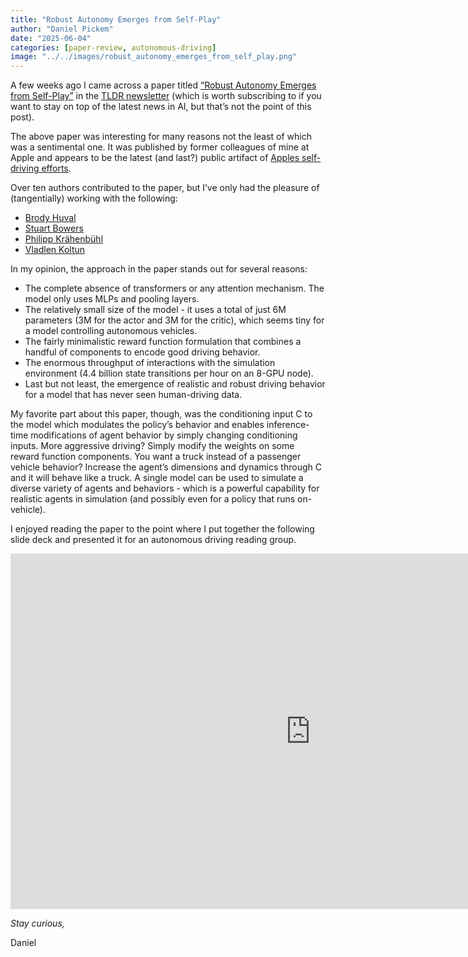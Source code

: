 ```yaml
---
title: "Robust Autonomy Emerges from Self-Play"
author: "Daniel Pickem"
date: "2025-06-04"
categories: [paper-review, autonomous-driving]
image: "../../images/robust_autonomy_emerges_from_self_play.png"
---
```


A few weeks ago I came across a paper titled ["Robust Autonomy Emerges from Self-Play"](https://arxiv.org/pdf/2502.03349) in the [TLDR newsletter](https://tldr.tech/) (which is worth subscribing to if you want to stay on top of the latest news in AI, but that's not the point of this post).

The above paper was interesting for many reasons not the least of which was a sentimental one. It was published by former colleagues of mine at Apple and appears to be the latest (and last?) public artifact of [Apples self-driving efforts](https://en.wikipedia.org/wiki/Apple_car_project).

Over ten authors contributed to the paper, but I've only had the pleasure of (tangentially) working with the following: 

- [Brody Huval](https://www.linkedin.com/in/brody-huval-35264428/)
- [Stuart Bowers](https://www.linkedin.com/in/stuart-bowers/)
- [Philipp Krähenbühl](https://www.philkr.net/)
- [Vladlen Koltun](https://www.linkedin.com/in/vladlenkoltun/)

In my opinion, the approach in the paper stands out for several reasons:

- The complete absence of transformers or any attention mechanism. The model only uses MLPs and pooling layers.
- The relatively small size of the model - it uses a total of just 6M parameters (3M for the actor and 3M for the critic), which seems tiny for a model controlling autonomous vehicles.
- The fairly minimalistic reward function formulation that combines a handful of components to encode good driving behavior.
- The enormous throughput of interactions with the simulation environment (4.4 billion state transitions per hour on an 8-GPU node).
- Last but not least, the emergence of realistic and robust driving behavior for a model that has never seen human-driving data.

My favorite part about this paper, though, was the conditioning input C to the model which modulates the policy's behavior and enables inference-time modifications of agent behavior by simply changing conditioning inputs. More aggressive driving? Simply modify the weights on some reward function components. You want a truck instead of a passenger vehicle behavior? Increase the agent's dimensions and dynamics through C and it will behave like a truck. A single model can be used to simulate a diverse variety of agents and behaviors - which is a powerful capability for realistic agents in simulation (and possibly even for a policy that runs on-vehicle).

I enjoyed reading the paper to the point where I put together the following slide deck and presented it for an autonomous driving reading group.

<iframe src="https://docs.google.com/presentation/d/e/2PACX-1vRugrTXdLQ9hdwpNfXc85Q_cpR4GiLYYvMZW4Wl14zfA7pAa-ep150mhtJWdq75MfHHsY1_y91GrIl9/pubembed?start=false&loop=false&delayms=60000" frameborder="0" width="960" height="569" allowfullscreen="true" mozallowfullscreen="true" webkitallowfullscreen="true"></iframe>

*Stay curious,*

Daniel
